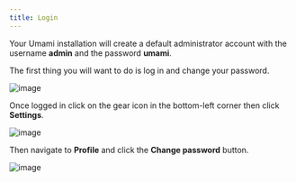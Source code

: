 ```yaml
---
title: Login
---
```


Your Umami installation will create a default administrator account with the username **admin** and the password **umami**.

The first thing you will want to do is log in and change your password.

![image](/images/docs/v3/login.png)

Once logged in click on the gear icon in the bottom-left corner then click **Settings**.

![image](/images/docs/v3/navbar-settings.png)

Then navigate to **Profile** and click the **Change password** button.

![image](/images/docs/v3/change-password.png)
